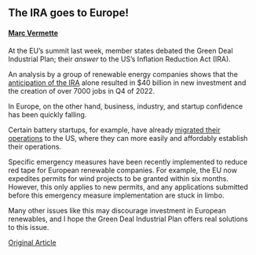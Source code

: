 ## The IRA goes to Europe!
#### [Marc Vermette](https://www.linkedin.com/in/marc-vermette/)

At the EU’s summit last week, member states debated the Green Deal Industrial Plan; their *answer* to the US’s Inflation Reduction Act (IRA).

An analysis by a group of renewable energy companies shows that the [anticipation of the IRA](https://www.theatlantic.com/science/archive/2023/02/inflation-reduction-act-eu-green-deal-industrial-plan/672985/) alone resulted in $40 billion in new investment and the creation of over 7000 jobs in Q4 of 2022.

In Europe, on the other hand, business, industry, and startup confidence has been quickly falling.

Certain battery startups, for example, have already [migrated their operations](https://www.ft.com/content/59a8d135-3477-4d0a-8d12-20c7ef94be07) to the US, where they can more easily and affordably establish their operations.

Specific emergency measures have been recently implemented to reduce red tape for European renewable companies. For example, the EU now expedites permits for wind projects to be granted within six months. However, this only applies to new permits, and any applications submitted before this emergency measure implementation are stuck in limbo.

Many other issues like this may discourage investment in European renewables, and I hope the Green Deal Industrial Plan offers real solutions to this issue.

[Original Article](https://www.bloomberg.com/opinion/articles/2023-02-09/europe-s-green-deal-industrial-plan-has-to-cut-red-tape-on-renewables-investment)